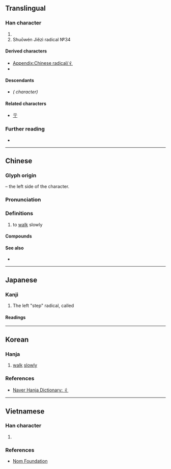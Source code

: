 {{also|ㄔ}}
{{character info}}
{{character info|⼻}}
==Translingual==
{{stroke order|type=animate}}

===Han character===
{{Han char|rn=60|rad=彳|as=00|sn=3|four=20202|canj=HO,XHO|ids=⿱丿亻,⿱𰀪丨}}

# {{mul-kangxi radical-def}}
# Shuōwén Jiězì radical №34

====Derived characters====
* [[Appendix:Chinese radical/彳]]
* {{l|mul|[[行]], [[𠝨]], [[𠞾]], [[𪎓]], [[幑]], [[鰴]], [[黴]], [[𨑠]], [[𦱿]], [[𡽪]], [[潃]], [[屜]], [[㞛]], [[屦]], [[屧]], [[屨]]}}

====Descendants====
* {{l|mul|ㄔ}} ''({{w|Zhuyin}} character)''

====Related characters====
* [[亍]]

===Further reading===
* {{Han ref|kx=0365.010|dkj=10037|dj=0684.220|hdz=20811.010|uh=5F73|ud=24435|bh=C94C|bd=51532}}

----

==Chinese==
{{zh-forms}}

===Glyph origin===
{{Han etym}}
{{Han simp|行}} – the left side of the character.

===Pronunciation===
{{zh-pron
|m=chì
|c=cik1
|h=pfs=chhit
|mn=chhek
|w=
|mc=y
|oc=y
|ma=|ma2=
|cat=v
}}

===Definitions===
{{head|zh|Han character}}

# to [[walk]] slowly

====Compounds====
{{zh-der|彳部|彳亍|單單彳}}

====See also====
* {{zh-l|雙人旁}}

----

==Japanese==

===Kanji===
{{ja-kanji|grade=|rs=彳00}}

# The left "step" radical, called {{ja-l|行人偏|''gyōninben''}}

====Readings====
{{ja-readings
|goon=ちゃく<ちやく
|kanon=てき
|kun=ぎょうにんべん-<ぎやうにんべん-,たたず-む
}}

----

==Korean==

===Hanja===
{{ko-hanja|[[조금]] [[걷다|걸을]]|척}}

# [[walk]] [[slowly]]

===References===
* [https://hanja.dict.naver.com/hanja?q=彳 Naver Hanja Dictionary: 彳]

----

==Vietnamese==

===Han character===
{{vi-readings|hanviet=sách|nom=sách|rs=彳00}}

# {{rfdef|vi|sort=彳00}}

===References===
* [http://nomfoundation.org/common/nom_details.php?codepoint=5F73 Nom Foundation]

[[Category:CJKV radicals| ]]